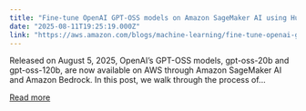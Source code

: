 ```yaml
---
title: "Fine-tune OpenAI GPT-OSS models on Amazon SageMaker AI using Hugging Face libraries"
date: "2025-08-11T19:25:19.000Z"
link: "https://aws.amazon.com/blogs/machine-learning/fine-tune-openai-gpt-oss-models-on-amazon-sagemaker-ai-using-hugging-face-libraries/"
---
```


Released on August 5, 2025, OpenAI’s GPT-OSS models, gpt-oss-20b and gpt-oss-120b, are now available on AWS through Amazon SageMaker AI and Amazon Bedrock. In this post, we walk through the process of...

[Read more](https://aws.amazon.com/blogs/machine-learning/fine-tune-openai-gpt-oss-models-on-amazon-sagemaker-ai-using-hugging-face-libraries/)
